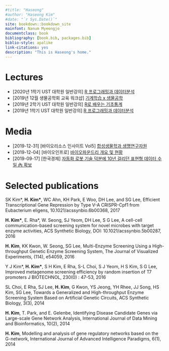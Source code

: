 ```yaml
--- 
#title: "Haseong"
#author: "Haseong Kim"
#date: "`r Sys.Date()`"
site: bookdown::bookdown_site
mainfont: Nanum Myeongjo
documentclass: book
bibliography: [book.bib, packages.bib]
biblio-style: apalike
link-citations: yes
description: "This is Haseong's home."
--- 
```

 
# Lectures
 
* [2020년 1학기 UST 대학원 일반강의] [R 프로그래밍과 데이터분석](https://greendaygh.github.io/Rprog2020/)
* [2019년 12월 생물공학회 교육 워크샵] [기계학습 x 생물공학](https://github.com/greendaygh/bioengml)
* [2019년 2학기 UST 대학원 일반강의] [R로 배우는 기초통계](https://greendaygh.github.io/Rstat2019/)
* [2019년 1학기 UST 대학원 일반강의] [R 프로그래밍과 데이터분석](https://greendaygh.github.io/Rprog2019/)

# Media

* [2019-12-31] [바이오리소스 인사이트 Vol5] [합성생물학과 생명연구자원](https://www.kobis.re.kr/go_document?page_name=publication_bio_insight)
* [2019-12-04] [바이오인프로] [바이오파운드리 개요 및 현황](https://www.bioin.or.kr/board.do?num=292266&cmd=view&bid=report&cPage=1&cate1=all&cate2=all2)
* [2019-09-17] [한국경제] [자동화 로봇 기술 덕분에 10년 걸리던 표현형 데이터 수일 內 확보](https://www.hankyung.com/it/article/2019091732761)


# Selected publications

SK Kim\*, **H. Kim\***, WC Ahn, KH Park, E Woo, DH Lee, and SG Lee, Efficient Transcriptional Gene Repression by Type V-A CRISPR-Cpf1 from Eubacterium eligens, 10.1021/acssynbio.6b00368, 2017

**H. Kim\***, E. Rha\*, W. Seong, SJ Yeom, DH Lee, S G Lee, A cell-cell communication-based screening system for novel microbes with target enzyme activities, ACS Synthetic Biology, DOI: 10.1021/acssynbio.5b00287, 2016

**H. Kim**, KK Kwon, W. Seong, SG Lee, Multi-Enzyme Screening Using a High-throughput Genetic Enzyme Screening System, The Journal of Visualized Experiments, (114), e54059, 2016

Y J Kim\*, **H. Kim\***, S H Kim, E Rha, S-L Choi, S J Yeom, H S Kim, S G Lee, Improved metagenome screening efficiency by random insertion of T7 promoters J BIOTECHNOL, 230(0) : 47-53, 2016

SL Choi, E Rha, SJ Lee, **H. Kim**, G Kwon, YS Jeong, YH Rhee, JJ Song, HS Kim, SG Lee, Towards a Generalized and High-throughput Enzyme Screening System Based on Artificial Genetic Circuits, ACS Synthetic Biology, 3(3), 2014

**H. Kim**, T. Park, and E. Gelenbe, Identifying Disease Candidate Genes via Large-scale Gene Network Analysis, International Journal of Data Mining and Bioinformatics, 10(2), 2014

**H. Kim**, Modelling and analysis of gene regulatory networks based on the G-network, International Journal of Advanced Intelligence Paradigms, 6(1), 2014


